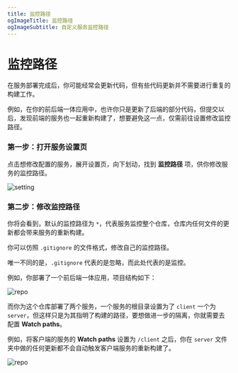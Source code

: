 ```yaml
---
title: 监控路径
ogImageTitle: 监控路径
ogImageSubtitle: 自定义服务监控路径
---
```


# 监控路径

在服务部署完成后，你可能经常会更新代码，但有些代码更新并不需要进行重复的构建工作。

例如，在你的前后端一体应用中，也许你只是更新了后端的部分代码，但提交以后，发现前端的服务也一起重新构建了，想要避免这一点，仅需前往设置修改监控路径。

### 第一步：打开服务设置页

点击想修改配置的服务，展开设置页，向下划动，找到 **监控路径** 项，供你修改服务的监控路径。

![setting](/deploy/watch-path/setting.zh-CN.png)

### 第二步：修改监控路径

你将会看到，默认的监控路径为 `*`，代表服务监控整个仓库，仓库内任何文件的更新都会带来服务的重新构建。

你可以仿照 `.gitignore` 的文件格式，修改自己的监控路径。

唯一不同的是，`.gitignore` 代表的是忽略，而此处代表的是监控。

例如，你部署了一个前后端一体应用，项目结构如下：

![repo](/deploy/watch-path/repo.png)

而你为这个仓库部署了两个服务，一个服务的根目录设置为了 `client` 一个为 `server`，但这样只是为其指明了构建的路径，要想做进一步的隔离，你就需要去配置 **Watch paths**。

例如，将客户端的服务的 **Watch paths** 设置为 `/client` 之后，你在 `server` 文件夹中做的任何更新都不会自动触发客户端服务的重新构建了。

![repo](/deploy/watch-path/save.zh-CN.png)
